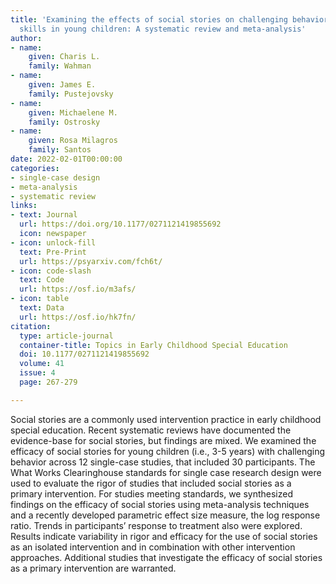 ```yaml
---
title: 'Examining the effects of social stories on challenging behavior and prosocial
  skills in young children: A systematic review and meta-analysis'
author:
- name:
    given: Charis L.
    family: Wahman
- name:
    given: James E.
    family: Pustejovsky
- name:
    given: Michaelene M.
    family: Ostrosky
- name:
    given: Rosa Milagros
    family: Santos
date: 2022-02-01T00:00:00
categories:
- single-case design
- meta-analysis
- systematic review
links:
- text: Journal
  url: https://doi.org/10.1177/0271121419855692
  icon: newspaper
- icon: unlock-fill
  text: Pre-Print
  url: https://psyarxiv.com/fch6t/
- icon: code-slash
  text: Code
  url: https://osf.io/m3afs/
- icon: table
  text: Data
  url: https://osf.io/hk7fn/
citation:
  type: article-journal
  container-title: Topics in Early Childhood Special Education
  doi: 10.1177/0271121419855692
  volume: 41
  issue: 4
  page: 267-279

---
```


Social stories are a commonly used intervention practice in early childhood special education. Recent systematic reviews have documented the evidence-base for social stories, but findings are mixed. We examined the efficacy of social stories for young children (i.e., 3-5 years) with challenging behavior across 12 single-case studies, that included 30 participants. The What Works Clearinghouse standards for single case research design were used to evaluate the rigor of studies that included social stories as a primary intervention. For studies meeting standards, we synthesized findings on the efficacy of social stories using meta-analysis techniques and a recently developed parametric effect size measure, the log response ratio. Trends in participants’ response to treatment also were explored. Results indicate variability in rigor and efficacy for the use of social stories as an isolated intervention and in combination with other intervention approaches. Additional studies that investigate the efficacy of social stories as a primary intervention are warranted.


